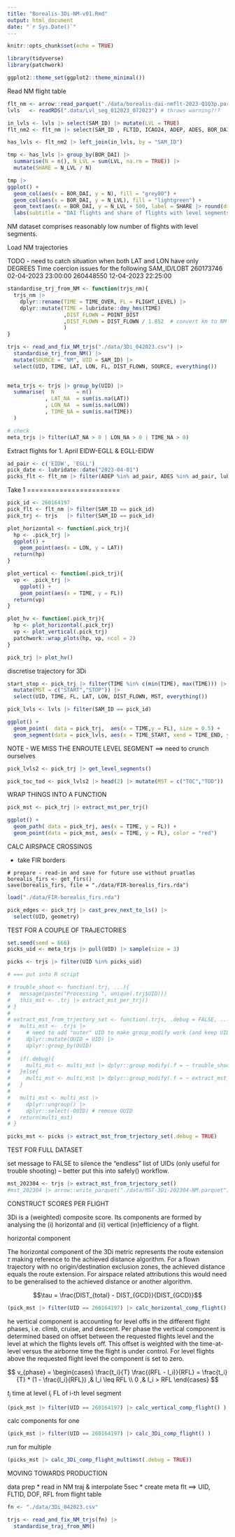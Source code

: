```yaml
---
title: "Borealis-3Di-NM-v01.Rmd"
output: html_document
date: "`r Sys.Date()`"
---
```


```r
knitr::opts_chunk$set(echo = TRUE)

library(tidyverse)
library(patchwork)

ggplot2::theme_set(ggplot2::theme_minimal())
```

Read NM flight table

```r
flt_nm <- arrow::read_parquet("./data/borealis-dai-nmflt-2023-Q1Q3p.parquet")
lvls   <- readRDS(".data/Lvl_seg_012023_072023") # throws warning?!?
```

```r
in_lvls <- lvls |> select(SAM_ID) |> mutate(LVL = TRUE) 
flt_nm2 <- flt_nm |> select(SAM_ID , FLTID, ICAO24, ADEP, ADES, BOR_DAI)

has_lvls <- flt_nm2 |> left_join(in_lvls, by = "SAM_ID")

tmp <- has_lvls |> group_by(BOR_DAI) |> 
  summarise(N = n(), N_LVL = sum(LVL, na.rm = TRUE)) |> 
  mutate(SHARE = N_LVL / N)

tmp |> 
ggplot() +
  geom_col(aes(x = BOR_DAI, y = N), fill = "grey80") +
  geom_col(aes(x = BOR_DAI, y = N_LVL), fill = "lightgreen") +
  geom_text(aes(x = BOR_DAI, y = N_LVL + 500, label = SHARE |> round(digits = 2))) +
  labs(subtitle = "DAI flights and share of flights with level segments")
```

NM dataset comprises reasonably low number of flights with level segments. 

Load NM trajectories

TODO - need to catch situation when both LAT and LON have only DEGREES
Time coercion issues for the following SAM_ID/LOBT 260173746 02-04-2023 23:00:00
260448550 12-04-2023 22:25:00 

```r
standardise_trj_from_NM <- function(trjs_nm){
  trjs_nm |> 
    dplyr::rename(TIME = TIME_OVER, FL = FLIGHT_LEVEL) |> 
    dplyr::mutate(TIME = lubridate::dmy_hms(TIME)
                  ,DIST_FLOWN = POINT_DIST
                  ,DIST_FLOWN = DIST_FLOWN / 1.852  # convert km to NM
                  )
}

trjs <- read_and_fix_NM_trjs("./data/3Di_042023.csv") |>
  standardise_trj_from_NM() |> 
  mutate(SOURCE = "NM", UID = SAM_ID) |> 
  select(UID, TIME, LAT, LON, FL, DIST_FLOWN, SOURCE, everything())
  

meta_trjs <- trjs |> group_by(UID) |> 
  summarise(  N       = n()
            , LAT_NA  = sum(is.na(LAT))
            , LON_NA  = sum(is.na(LON))
            , TIME_NA = sum(is.na(TIME))
  )

# check
meta_trjs |> filter(LAT_NA > 0 | LON_NA > 0 | TIME_NA > 0)
```

Extract flights for 1. April EIDW-EGLL & EGLL-EIDW

```r
ad_pair <- c('EIDW', 'EGLL')
pick_date <- lubridate::date("2023-04-01")
picks_flt <- flt_nm |> filter(ADEP %in% ad_pair, ADES %in% ad_pair, lubridate::date(ELDT) == pick_date)
```

Take 1 =======================

```r
pick_id <- 260164197
pick_flt <- flt_nm |> filter(SAM_ID == pick_id)
pick_trj <- trjs   |> filter(SAM_ID == pick_id)
```

```r
plot_horizontal <- function(.pick_trj){
  hp <- .pick_trj |> 
  ggplot() +
    geom_point(aes(x = LON, y = LAT))
  return(hp)
}

plot_vertical <- function(.pick_trj){
  vp <- .pick_trj |> 
    ggplot() +
    geom_point(aes(x = TIME, y = FL))
  return(vp)
}

plot_hv <- function(.pick_trj){
  hp <- plot_horizontal(.pick_trj)
  vp <- plot_vertical(.pick_trj)
  patchwork::wrap_plots(hp, vp, ncol = 2)
}

pick_trj |> plot_hv()
```

discretise trajectory for 3Di

```r
start_stop <- pick_trj |> filter(TIME %in% c(min(TIME), max(TIME))) |> 
  mutate(MST = c("START","STOP")) |> 
  select(UID, TIME, FL, LAT, LON, DIST_FLOWN, MST, everything())

pick_lvls <- lvls |> filter(SAM_ID == pick_id)
```

```r
ggplot() +
  geom_point(  data = pick_trj,  aes(x = TIME,y = FL), size = 0.5) +
  geom_segment(data = pick_lvls, aes(x = TIME_START, xend = TIME_END, y = ALT_START, yend = ALT_END), color = "green", size = 2)
```

NOTE - WE MISS THE ENROUTE LEVEL SEGMENT ==> need to crunch ourselves

```r
pick_lvls2 <- pick_trj |> get_level_segments()

pick_toc_tod <- pick_lvls2 |> head(2) |> mutate(MST = c("TOC","TOD"))
```

WRAP THINGS INTO A FUNCTION

```r
pick_mst <- pick_trj |> extract_mst_per_trj()
```

```r
ggplot() +
  geom_path( data = pick_trj, aes(x = TIME, y = FL)) +
  geom_point(data = pick_mst, aes(x = TIME, y = FL), color = "red")
```

CALC AIRSPACE CROSSINGS

* take FIR borders

```{}
# prepare - read-in and save for future use without pruatlas
borealis_firs <- get_firs()
save(borealis_firs, file = "./data/FIR-borealis_firs.rda")
```

```r
load("./data/FIR-borealis_firs.rda")

pick_edges <- pick_trj |> cast_prev_next_to_ls() |> 
  select(UID, geometry)
```




TEST FOR A COUPLE OF TRAJECTORIES

```r
set.seed(seed = 666)
picks_uid <- meta_trjs |> pull(UID) |> sample(size = 3)

picks <- trjs |> filter(UID %in% picks_uid)
```

```r
# === put into R script

# trouble_shoot <- function(.trj, ...){
#   message(paste("Processing ", unique(.trj$UID)))
#   this_mst <- .trj |> extract_mst_per_trj()
# }
# 
# extract_mst_from_trjectory_set <- function(.trjs, .debug = FALSE, ...){
#   multi_mst <- .trjs |>
#     # need to add "outer" UID to make group_modify work (and keep UID in loop)
#     dplyr::mutate(OUID = UID) |> 
#     dplyr::group_by(OUID)
#   
#   if(.debug){ 
#     multi_mst <- multi_mst |> dplyr::group_modify(.f = ~ trouble_shoot(.x))
#   }else{
#     multi_mst <- multi_mst |> dplyr::group_modify(.f = ~ extract_mst_per_trj(.x))
#   }
#   
#   multi_mst <- multi_mst |> 
#     dplyr::ungroup() |> 
#     dplyr::select(-OUID) # remove OUID
#   return(multi_mst)
# }

picks_mst <- picks |> extract_mst_from_trjectory_set(.debug = TRUE)
```

TEST FOR FULL DATASET

set message to FALSE to silence the "endless" list of UIDs (only useful for trouble shooting) -- better put this into safely() workflow.

```r
mst_202304 <- trjs |> extract_mst_from_trjectory_set()
#mst_202304 |> arrow::write_parquet("./data/MST-3Di-202304-NM.parquet")
```


CONSTRUCT SCORES PER FLIGHT


3Di is a (weighted) composite score. Its components are formed by analysing the (i) horizontal and (ii) vertical (in)efficiency of a flight.

horizontal component

The horizontal component of the 3Di metric represents the route extension $\tau$ making reference to the achieved distance algorithm.
For a flown trajectory with no origin/destination exclusion zones, the achieved distance equals the route extension.
For airspace related attributions this would need to be generalised to the achieved distance or another algorithm.

$$\tau = \frac{DIST_{total} - DIST_{GCD}}{DIST_{GCD}}$$

```r
(pick_mst |> filter(UID == 260164197) |> calc_horizontal_comp_flight() )
```

he vertical component is accounting for level offs in the different flight phases, i.e. climb, cruise, and descent.
Per phase the vertical component is determined based on offset between the requested flights level and the level at which the flights levels off. This offset is weighted with the time-at-level versus the airborne time the flight is under control.
For level flights above the requested flight level the component is set to zero.

$$
v_{phase} =
\begin{cases}
\frac{t_i}{T} \frac{(RFL - l_i)}{RFL} = \frac{t_i}{T} * (1 - \frac{l_i}{RFL}) ,& l_i \leq RFL \\
0 ,& l_i > RFL
\end{cases}
$$

$t_i$ time at level
$l_i$ FL of i-th level segment

```r
(pick_mst |> filter(UID == 260164197) |> calc_vertical_comp_flight() )
```

calc components for one

```r
(pick_mst |> filter(UID == 260164197) |> calc_3Di_comp_flight() )
```

run for multiple

```r
(picks_mst |> calc_3Di_comp_flight_multimst(.debug = TRUE))
```

MOVING TOWARDS PRODUCTION

data prep
* read in NM traj & interpolate 5sec 
* create meta flt ==> UID, FLTID, DOF, RFL from flight table

```r
fn <- "./data/3Di_042023.csv"

trjs <- read_and_fix_NM_trjs(fn) |>
  standardise_traj_from_NM()
```

